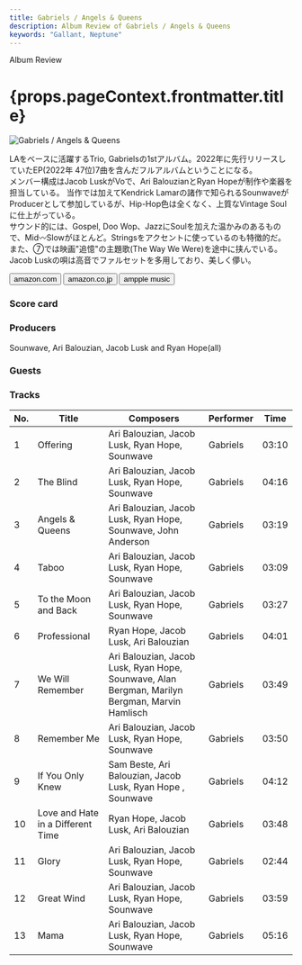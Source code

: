 ```yaml
---
title: Gabriels / Angels & Queens
description: Album Review of Gabriels / Angels & Queens
keywords: "Gallant, Neptune"
---
```






<p className="largeP">Album Review</p>
<h1 className="h1--no--margin">{props.pageContext.frontmatter.title}</h1>

<Row  className="image-card-group">
	<Column colMd={3} colLg={4} noGutterMdLeft="">
       <ImageCard>

![Gabriels / Angels & Queens](../../images/cd/Gabriels1L.jpg)

</ImageCard>
	</Column>
	<Column colMd={4} colLg={8} noGutterMdLeft="">
		<p>
			LAをベースに活躍するTrio, Gabrielsの1stアルバム。2022年に先行リリースしていたEP(2022年 47位)7曲を含んだフルアルバムということになる。
			<br/>メンバー構成はJacob LuskがVoで、Ari BalouzianとRyan Hopeが制作や楽器を担当している。 当作では加えてKendrick Lamarの諸作で知られるSounwaveがProducerとして参加しているが、Hip-Hop色は全くなく、上質なVintage Soulに仕上がっている。
			<br/>サウンド的には、Gospel, Doo Wop、JazzにSoulを加えた温かみのあるもので、Mid〰Slowがほとんど。Stringsをアクセントに使っているのも特徴的だ。また、⑦では映画"追憶"の主題歌(The Way We Were)を途中に挟んでいる。Jacob Luskの唄は高音でファルセットを多用しており、美しく儚い。
		</p>
		<div>
		  <Button className="button-right-mergin"  href="https://amzn.to/49m9CgA" renderIcon={ArrowUpRight} size='sm' kind='primary'>
  	    amazon.com
  	  </Button>
  	  <Button className="button-right-mergin"  href="https://amzn.to/49nDxoG" renderIcon={ArrowUpRight} size='sm' kind='secondary'>
  	    amazon.co.jp
  	  </Button>
			<Button className="button-right-mergin"  href="https://apple.co/40l9XM6" renderIcon={ArrowUpRight} size='sm' kind='tertiary'>
  	    ampple music
  	  </Button>
			<AdvJS2/>
		</div>
	</Column>
</Row>
<Row >
	<Column colMd={4} colLg={4} noGutterMdLeft="">
		<div>
		  <h3>Score card</h3>
			<SliderJS1 value="5" />
		  <SliderJS2 value="3" />
			<SliderJS3 value="1" />
		  <SliderJS4 value="8" />
		</div>
	</Column>
	<Column colMd={8} colLg={8} noGutterMdLeft="">
		<div>
			<h3>Producers</h3>
			<p>
				Sounwave, Ari Balouzian, Jacob Lusk and Ryan Hope(all)
			</p>
			<h3>Guests</h3>
			<p>
			</p>
		</div>
	</Column>
</Row>

<h3>Tracks</h3>

| No. | Title                             | Composers                                                                                      | Performer | Time  |
| --- | --------------------------------- | ---------------------------------------------------------------------------------------------- | --------- | ----- |
| 1   | Offering                          | Ari Balouzian, Jacob Lusk, Ryan Hope, Sounwave                                                 | Gabriels  | 03:10 |
| 2   | The Blind                         | Ari Balouzian, Jacob Lusk, Ryan Hope, Sounwave                                                 | Gabriels  | 04:16 |
| 3   | Angels & Queens                   | Ari Balouzian, Jacob Lusk, Ryan Hope, Sounwave, John Anderson                                  | Gabriels  | 03:19 |
| 4   | Taboo                             | Ari Balouzian, Jacob Lusk, Ryan Hope, Sounwave                                                 | Gabriels  | 03:09 |
| 5   | To the Moon and Back              | Ari Balouzian, Jacob Lusk, Ryan Hope, Sounwave                                                 | Gabriels  | 03:27 |
| 6   | Professional                      | Ryan Hope, Jacob Lusk, Ari Balouzian                                                           | Gabriels  | 04:01 |
| 7   | We Will Remember                  | Ari Balouzian, Jacob Lusk, Ryan Hope, Sounwave, Alan Bergman, Marilyn Bergman, Marvin Hamlisch | Gabriels  | 03:49 |
| 8   | Remember Me                       | Ari Balouzian, Jacob Lusk, Ryan Hope, Sounwave                                                 | Gabriels  | 03:50 |
| 9   | If You Only Knew                  | Sam Beste, Ari Balouzian, Jacob Lusk, Ryan Hope , Sounwave                                     | Gabriels  | 04:12 |
| 10  | Love and Hate in a Different Time | Ryan Hope, Jacob Lusk, Ari Balouzian                                                           | Gabriels  | 03:48 |
| 11  | Glory                             | Ari Balouzian, Jacob Lusk, Ryan Hope, Sounwave                                                 | Gabriels  | 02:44 |
| 12  | Great Wind                        | Ari Balouzian, Jacob Lusk, Ryan Hope, Sounwave                                                 | Gabriels  | 03:59 |
| 13  | Mama                              | Ari Balouzian, Jacob Lusk, Ryan Hope, Sounwave                                                 | Gabriels  | 05:16 |

<AdvJS3 />
